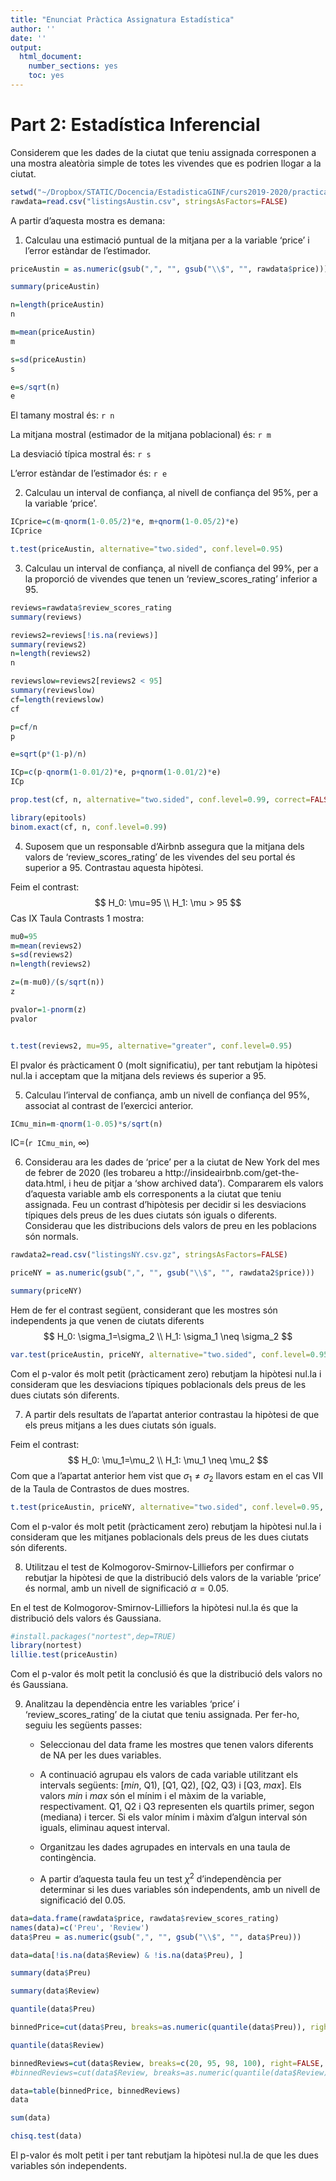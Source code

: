 ```yaml
---
title: "Enunciat Pràctica Assignatura Estadística"
author: ''
date: ''
output:
  html_document: 
    number_sections: yes
    toc: yes
---
```


# Part 2: Estadística Inferencial

Considerem que les dades de la ciutat que teniu assignada corresponen a una mostra 
aleatòria simple de totes les vivendes que es podrien llogar a la ciutat. 

```r

setwd("~/Dropbox/STATIC/Docencia/EstadisticaGINF/curs2019-2020/practicaOrdinador")
rawdata=read.csv("listingsAustin.csv", stringsAsFactors=FALSE)

```


A partir d'aquesta mostra es demana:

1. Calculau una estimació puntual de la mitjana per a la variable 'price' i l'error estàndar de l'estimador.

```r
priceAustin = as.numeric(gsub(",", "", gsub("\\$", "", rawdata$price)))

summary(priceAustin)

n=length(priceAustin)
n

m=mean(priceAustin)
m

s=sd(priceAustin)
s

e=s/sqrt(n)
e
```

El tamany mostral és: ```r n```

La mitjana mostral (estimador de la mitjana poblacional) és: ```r m```

La desviació típica mostral és: ```r s```

L'error estàndar de l'estimador és: ```r e```



2. Calculau un interval de confiança, al nivell de confiança del 95%, per a la variable 'price'.

```r

ICprice=c(m-qnorm(1-0.05/2)*e, m+qnorm(1-0.05/2)*e)
ICprice

t.test(priceAustin, alternative="two.sided", conf.level=0.95)

```


3. Calculau un interval de confiança, al nivell de confiança del 99%, per a la 
proporció de vivendes que tenen un 'review_scores_rating' inferior a 95.

```r

reviews=rawdata$review_scores_rating
summary(reviews)

reviews2=reviews[!is.na(reviews)]
summary(reviews2)
n=length(reviews2)
n

reviewslow=reviews2[reviews2 < 95]
summary(reviewslow)
cf=length(reviewslow)
cf

p=cf/n
p

e=sqrt(p*(1-p)/n)

ICp=c(p-qnorm(1-0.01/2)*e, p+qnorm(1-0.01/2)*e)
ICp

prop.test(cf, n, alternative="two.sided", conf.level=0.99, correct=FALSE)

library(epitools)
binom.exact(cf, n, conf.level=0.99)
```


4. Suposem que un responsable d'Airbnb assegura que la mitjana dels valors de 'review_scores_rating'
de les vivendes del seu portal és superior a 95. Contrastau aquesta hipòtesi.

Feim el contrast:
$$
H_0: \mu=95 \\
H_1: \mu > 95
$$
Cas IX Taula Contrasts 1 mostra:


```r
mu0=95
m=mean(reviews2)
s=sd(reviews2)
n=length(reviews2)

z=(m-mu0)/(s/sqrt(n))
z

pvalor=1-pnorm(z)
pvalor


t.test(reviews2, mu=95, alternative="greater", conf.level=0.95)

```

El pvalor és pràcticament 0 (molt significatiu), per tant rebutjam la hipòtesi nul.la i acceptam que la mitjana dels reviews és superior a 95.

5. Calculau l'interval de confiança, amb un nivell de confiança del 95%, associat al contrast de l'exercici anterior.

```r

ICmu_min=m-qnorm(1-0.05)*s/sqrt(n)

```

IC=(```r ICmu_min```, $\infty$)


6. Considerau ara les dades de 'price' per a la ciutat de New York del mes de febrer de 2020 (les trobareu a http://insideairbnb.com/get-the-data.html, i heu de pitjar a 'show archived data'). Compararem els valors d'aquesta variable amb els corresponents a la ciutat que teniu assignada.
Feu un contrast d'hipòtesis per decidir si les desviacions típiques dels preus de les dues ciutats són iguals o diferents. Considerau que les distribucions dels valors de preu en les poblacions són normals.

```r
rawdata2=read.csv("listingsNY.csv.gz", stringsAsFactors=FALSE)

priceNY = as.numeric(gsub(",", "", gsub("\\$", "", rawdata2$price)))

summary(priceNY)

```

Hem de fer el contrast següent, considerant que les mostres són independents
ja que venen de ciutats diferents
$$
H_0: \sigma_1=\sigma_2 \\
H_1: \sigma_1 \neq \sigma_2
$$

```r
var.test(priceAustin, priceNY, alternative="two.sided", conf.level=0.95)
```

Com el p-valor és molt petit (pràcticament zero) rebutjam la hipòtesi nul.la
i consideram que les desviacions típiques poblacionals dels preus de les dues ciutats són diferents.


7. A partir dels resultats de l'apartat anterior contrastau la hipòtesi de que els preus mitjans a les dues ciutats són iguals.

Feim el contrast:
$$
H_0: \mu_1=\mu_2 \\
H_1: \mu_1 \neq \mu_2
$$
Com que a l'apartat anterior hem vist que $\sigma_1 \neq \sigma_2$ llavors estam en el cas VII de la Taula de Contrastos de dues mostres.

```r
t.test(priceAustin, priceNY, alternative="two.sided", conf.level=0.95, paired=FALSE, var.equal=FALSE)
```

Com el p-valor és molt petit (pràcticament zero) rebutjam la hipòtesi nul.la
i consideram que les mitjanes poblacionals dels preus de les dues ciutats són diferents.

8. Utilitzau el test de Kolmogorov-Smirnov-Lilliefors per confirmar o rebutjar la hipòtesi de que la distribució dels valors de la variable 'price' és normal, amb un nivell de significació $\alpha=0.05$.

En el test de Kolmogorov-Smirnov-Lilliefors la hipòtesi nul.la és que la distribució dels 
valors és Gaussiana.
```r
#install.packages("nortest",dep=TRUE)
library(nortest)
lillie.test(priceAustin)
```

Com el p-valor és molt petit la conclusió és que la distribució dels valors no és Gaussiana.

9. Analitzau la dependència entre les variables
'price' i 'review_scores_rating' de la ciutat que teniu assignada.
Per fer-ho, seguiu les següents passes:

    * Seleccionau del data frame les mostres que tenen valors diferents de NA per les dues
variables.

    * A continuació agrupau els valors de  cada variable utilitzant els intervals següents: [*min*, Q1), [Q1, Q2), [Q2, Q3) i [Q3, *max*].
Els valors *min* i *max* són el mínim i el màxim de la variable, respectivament. Q1, Q2 i Q3 representen els quartils primer, segon (mediana) i tercer.
Si els valor mínim i màxim d'algun interval són iguals, eliminau aquest interval.

    * Organitzau les dades agrupades en intervals en una taula de contingència.
  
    * A partir d'aquesta taula feu un test $\chi^2$ d’independència per determinar si les dues variables  són independents, amb un nivell de significació del 0.05.

```r
data=data.frame(rawdata$price, rawdata$review_scores_rating)
names(data)=c('Preu', 'Review')
data$Preu = as.numeric(gsub(",", "", gsub("\\$", "", data$Preu)))

data=data[!is.na(data$Review) & !is.na(data$Preu), ]

summary(data$Preu)

summary(data$Review)
```


```r
quantile(data$Preu)
```

```r
binnedPrice=cut(data$Preu, breaks=as.numeric(quantile(data$Preu)), right=FALSE, include.lowest=TRUE)
```

```r
quantile(data$Review)
```

```r
binnedReviews=cut(data$Review, breaks=c(20, 95, 98, 100), right=FALSE, include.lowest=TRUE)
#binnedReviews=cut(data$Review, breaks=as.numeric(quantile(data$Review)), right=FALSE, include.lowest=TRUE)
```

```r
data=table(binnedPrice, binnedReviews)
data

sum(data)
```

```r
chisq.test(data)
```

El p-valor és molt petit i per tant rebutjam la hipòtesi nul.la de que les dues variables són independents.

<!-- 10.  Considerau ara les dades de 'price' per a la ciutat de Paris del mes de febrer de 2020 (les trobareu a http://insideairbnb.com/get-the-data.html, i heu de pitjar a 'show archived data'). -->
<!-- Dibuixau en un mateix diagrama els boxplots dels valors de 'price' de la ciutat que teniu assignada, de New York i de Paris. Feu un test ANOVA per determinar si les mitjanes de preu a les tres ciutats són iguals. Aplicau també el test de Bonferroni. -->

<!-- ```{r} -->
<!-- rawdata3=read.csv("listingsParis.csv.gz", stringsAsFactors=FALSE) -->

<!-- priceParis = as.numeric(gsub(",", "", gsub("\\$", "", rawdata3$price))) -->

<!-- summary(priceParis) -->
<!-- ``` -->

<!-- ```{r} -->
<!-- dataAustin=data.frame(Preu=priceAustin, Ciutat=rep("Austin", length(priceAustin))) -->
<!-- dataNY=data.frame(Preu=priceNY, Ciutat=rep("New York", length(priceNY))) -->
<!-- dataParis=data.frame(Preu=priceParis, Ciutat=rep("Paris", length(priceParis))) -->

<!-- dataAll=rbind(dataAustin, dataNY) -->
<!-- dataAll=rbind(dataAll, dataParis) -->

<!-- str(dataAll) -->

<!-- ``` -->

<!-- ```{r} -->
<!-- boxplot(Preu~Ciutat, data=dataAll) -->

<!-- summary(aov(dataAll$Preu~dataAll$Ciutat)) -->

<!-- ``` -->

<!-- El p-valor és molt petit i per tant rebutjam la hipòtesi nul.la de que les mitjanes de preu de les tres ciutats són iguals. -->

<!-- ```{r} -->
<!-- pairwise.t.test(dataAll$Preu,dataAll$Ciutat,p.adjust.method = "bonferroni") -->
<!-- ``` -->
<!-- Tots els p-valors són molts petits per tant podem concloure que per tots els parells de ciutats  -->
<!-- considerats les mitjanes de preus són diferents. -->





